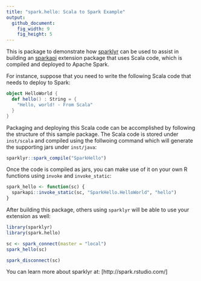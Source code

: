 ```yaml
---
title: "spark.hello: Scala to Spark Example"
output:
  github_document:
    fig_width: 9
    fig_height: 5
---
```


This is package to demonstrate how [sparklyr](http://github.com/rstudio/sparklyr) can be used to assist in
building an [sparkapi](http://github.com/rstudio/sparkapi) extension package that uses Scala code, which
is compiled and deployed to Apache Spark.

For instance, suppose that you need to write the following Scala code
that needs to deploy to Spark:

```scala
object HelloWorld {
  def hello() : String = {
    "Hello, world! - From Scala"
  }
}
```

Packaging and deploying this Scala code can be accomplished by following
the structure of this sample package. The Scala code is stored under 
`inst/scala` and compiled using the follwoing command which will generate
the supporting jars under `inst/java`:

```r
sparklyr::spark_compile("SparkHello")
```

Once the code is compiled as jars, you can make use of it on your own R
functions using `invoke` and `invoke_static`:

```r
spark_hello <- function(sc) {
  sparkapi::invoke_static(sc, "SparkHello.HelloWorld", "hello")
}
```

After building this package, others using `sparklyr` will be able to use
your extension as well:

```r
library(sparklyr)
library(spark.hello)

sc <- spark_connect(master = "local")
spark_hello(sc)

spark_disconnect(sc)
```

You can learn more about sparklyr at: [http://spark.rstudio.com/]

